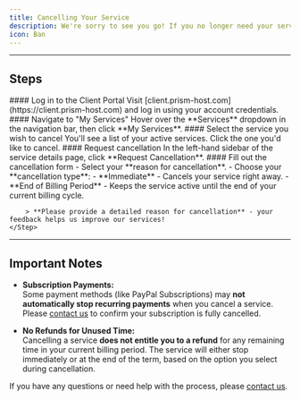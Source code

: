 ```yaml
---
title: Cancelling Your Service
description: We're sorry to see you go! If you no longer need your service, you can easily request a cancellation through the client portal. Follow the steps below to cancel your service.
icon: Ban
---
```



---

## Steps

<Steps>
    <Step>
        #### Log in to the Client Portal  
        Visit [client.prism-host.com](https://client.prism-host.com) and log in using your account credentials.
    </Step>
    <Step>
        #### Navigate to "My Services"  
        Hover over the **Services** dropdown in the navigation bar, then click **My Services**.
    </Step>
    <Step>
        #### Select the service you wish to cancel  
        You'll see a list of your active services. Click the one you'd like to cancel.
    </Step>
    <Step>
        #### Request cancellation  
        In the left-hand sidebar of the service details page, click **Request Cancellation**.
    </Step>
    <Step>
        #### Fill out the cancellation form  
        - Select your **reason for cancellation**.  
        - Choose your **cancellation type**:
          - **Immediate** - Cancels your service right away.
          - **End of Billing Period** - Keeps the service active until the end of your current billing cycle.
        
        > **Please provide a detailed reason for cancellation** - your feedback helps us improve our services!
    </Step>
</Steps>

---

## Important Notes

- **Subscription Payments:**  
  Some payment methods (like PayPal Subscriptions) may **not automatically stop recurring payments** when you cancel a service. Please [contact us](https://prism-host.com/contact) to confirm your subscription is fully cancelled.

- **No Refunds for Unused Time:**  
  Cancelling a service **does not entitle you to a refund** for any remaining time in your current billing period. The service will either stop immediately or at the end of the term, based on the option you select during cancellation.

If you have any questions or need help with the process, please [contact us](https://prism-host.com/contact).
